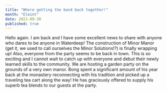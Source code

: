 ```yaml
---
title: "Where getting the band back together!"
month: "Eleint"
date: 2021-09-30
published: true
---
```


Hello again. I am back and I have some excellent news to share with anyone
who dares to be anyone in Waterdeep! The construction of Minor Manor
(get it, we used to call ourselves the Minor Solutions!?) is finally
wrapping up! Also, everyone from the party seems to be back in town.
This is so exciting and I cannot wait to catch up with everyone and
debut their newly learned skills to the community.
We are hosting a garden party on the grounds of a very own manor.
Bong spent a significant amount of his year back at the monastery
reconnecting with his tradition and picked up a traveling tea cart along
the way! He has graciously offered to supply his superb tea blends to
our guests at the party.
